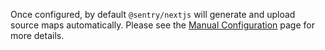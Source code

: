 Once configured, by default `@sentry/nextjs` will generate and upload source maps automatically. Please see the [Manual Configuration](../manual-setup/) page for more details.
